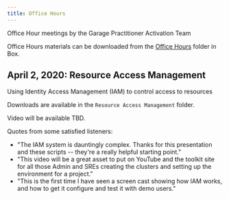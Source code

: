 ```yaml
---
title: Office Hours
---
```


<PageDescription>

Office Hour meetings by the Garage Practitioner Activation Team

</PageDescription>

Office Hours materials can be downloaded from the [Office Hours](https://ibm.box.com/v/Office-Hours) folder in Box.

## April 2, 2020: Resource Access Management

Using Identity Access Management (IAM) to control access to resources

Downloads are available in the `Resource Access Management` folder.

Video will be available TBD.

Quotes from some satisfied listeners:

- "The IAM system is dauntingly complex. Thanks for this presentation and these scripts -- they're a really helpful starting point."
- "This video will be a great asset to put on YouTube and the toolkit site for all those Admin and SREs creating the clusters and setting up the environment for a project."
- "This is the first time I have seen a screen cast showing how IAM works, and how to get it configure and test it with demo users."
